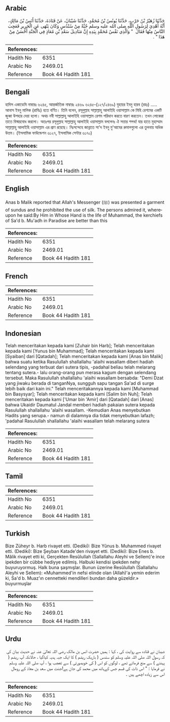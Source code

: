 ## Arabic


<div dir="rtl" lang="ar" style={{fontSize:'larger',backgroundColor:'#f8f9fa',padding:20}}>
حَدَّثَنَا زُهَيْرُ بْنُ حَرْبٍ، حَدَّثَنَا يُونُسُ بْنُ مُحَمَّدٍ، حَدَّثَنَا شَيْبَانُ، عَنْ قَتَادَةَ، حَدَّثَنَا أَنَسُ بْنُ مَالِكٍ، أَنَّهُ أُهْدِيَ لِرَسُولِ اللَّهِ صلى الله عليه وسلم جُبَّةٌ مِنْ سُنْدُسٍ وَكَانَ يَنْهَى عَنِ الْحَرِيرِ فَعَجِبَ النَّاسُ مِنْهَا فَقَالَ ‏ "‏ وَالَّذِي نَفْسُ مُحَمَّدٍ بِيَدِهِ إِنَّ مَنَادِيلَ سَعْدِ بْنِ مُعَاذٍ فِي الْجَنَّةِ أَحْسَنُ مِنْ هَذَا ‏"‏ ‏.‏
</div>
<div style={{backgroundColor:'#f8f9fa',padding:20, marginBottom: 10}}><table> <thead> <tr> <th>References:</th> <th></th> </tr> </thead> <tbody><tr><td>Hadith No</td><td>6351</td></tr><tr><td>Arabic No</td><td>2469.01</td></tr><tr><td>Reference</td><td>Book 44 Hadith 181</td></tr></tbody></table></div>

## Bengali


<div dir="ltr" lang="bn" style={{fontSize:'larger',backgroundColor:'#f8f9fa',padding:20}}>
হাদিস একাডেমি নাম্বারঃ ৬২৪৫, আন্তর্জাতিক নাম্বারঃ ২৪৬৯ ৬২৪৫-(১২৭/২৪৬৯) যুহায়র ইবনু হারব (রহঃ) ..... আনাস ইবনু মালিক (রাযিঃ) হতে বর্ণিত। তিনি বলেন, রসূলুল্লাহ সাল্লাল্লাহু আলাইহি ওয়াসাল্লাম কে মিহি রেশমের একটি জুব্বা উপহার দেয়া হলো। অথচ নবী সাল্লাল্লাহু আলাইহি ওয়াসাল্লাম রেশম পরিধান করতে বারণ করতেন। তখন লোকেরা তাতে বিস্ময়বোধ করলো। অতঃপর রসূলুল্লাহ সাল্লাল্লাহু আলাইহি ওয়াসাল্লাম বললেনঃ ঐ সত্তার শপথ! যার হাতে মুহাম্মাদ সাল্লাল্লাহু আলাইহি ওয়াসাল্লাম এর প্রাণ রয়েছে। নিঃসন্দেহে জান্নাতে সা'দ ইবনু মু'আযের রুমালগুলো এর তুলনায় অধিক উত্তম। (ইসলামিক ফাউন্ডেশন ৬১২৭, ইসলামিক সেন্টার ৬১৭০)
</div>
<div style={{backgroundColor:'#f8f9fa',padding:20, marginBottom: 10}}><table> <thead> <tr> <th>References:</th> <th></th> </tr> </thead> <tbody><tr><td>Hadith No</td><td>6351</td></tr><tr><td>Arabic No</td><td>2469.01</td></tr><tr><td>Reference</td><td>Book 44 Hadith 181</td></tr></tbody></table></div>

## English


<div dir="ltr" lang="en" style={{fontSize:'larger',backgroundColor:'#f8f9fa',padding:20}}>
Anas b Malik reported that Allah's Messenger (ﷺ) was presented a garment of sundus and he prohibited the use of silk. The persons admired it, whereupon he said:By Him in Whose Hand is the life of Muhammad, the kerchiefs of Sa'd b. Mu'adh in Paradise are better than this
</div>
<div style={{backgroundColor:'#f8f9fa',padding:20, marginBottom: 10}}><table> <thead> <tr> <th>References:</th> <th></th> </tr> </thead> <tbody><tr><td>Hadith No</td><td>6351</td></tr><tr><td>Arabic No</td><td>2469.01</td></tr><tr><td>Reference</td><td>Book 44 Hadith 181</td></tr></tbody></table></div>

## French


<div dir="ltr" lang="fr" style={{fontSize:'larger',backgroundColor:'#f8f9fa',padding:20}}>

</div>
<div style={{backgroundColor:'#f8f9fa',padding:20, marginBottom: 10}}><table> <thead> <tr> <th>References:</th> <th></th> </tr> </thead> <tbody><tr><td>Hadith No</td><td>6351</td></tr><tr><td>Arabic No</td><td>2469.01</td></tr><tr><td>Reference</td><td>Book 44 Hadith 181</td></tr></tbody></table></div>

## Indonesian


<div dir="ltr" lang="id" style={{fontSize:'larger',backgroundColor:'#f8f9fa',padding:20}}>
Telah menceritakan kepada kami [Zuhair bin Harb]; Telah menceritakan kepada kami [Yunus bin Muhammad]; Telah menceritakan kepada kami [Syaiban] dari [Qatadah]; Telah menceritakan kepada kami [Anas bin Malik] bahwa suatu ketika Rasulullah shallallahu 'alaihi wasallam diberi hadiah selendang yang terbuat dari sutera tipis, -padahal beliau telah melarang tentang sutera.- lalu orang-orang pun merasa kagum dengan selendang tersebut. Maka Rasulullah shallallahu 'alaihi wasallam bersabda: "Demi Dzat yang jiwaku berada di tanganNya, sungguh sapu tangan Sa'ad di surge lebih baik dari kain ini." Telah menceritakannya kepada kami [Muhammad bin Basysyar]; Telah menceritakan kepada kami [Salim bin Nuh]; Telah menceritakan kepada kami ['Umar bin 'Amir] dari [Qatadah] dari [Anas] bahwa Ukaidir Daumatul Jandal memberi hadiah pakaian sutera kepada Rasulullah shallallahu 'alaihi wasallam. -Kemudian Anas menyebutkan Hadits yang serupa.- namun di dalamnya dia tidak menyebutkan lafazh; 'padahal Rasulullah shallallahu 'alaihi wasallam telah melarang sutera
</div>
<div style={{backgroundColor:'#f8f9fa',padding:20, marginBottom: 10}}><table> <thead> <tr> <th>References:</th> <th></th> </tr> </thead> <tbody><tr><td>Hadith No</td><td>6351</td></tr><tr><td>Arabic No</td><td>2469.01</td></tr><tr><td>Reference</td><td>Book 44 Hadith 181</td></tr></tbody></table></div>

## Tamil


<div dir="ltr" lang="ta" style={{fontSize:'larger',backgroundColor:'#f8f9fa',padding:20}}>

</div>
<div style={{backgroundColor:'#f8f9fa',padding:20, marginBottom: 10}}><table> <thead> <tr> <th>References:</th> <th></th> </tr> </thead> <tbody><tr><td>Hadith No</td><td>6351</td></tr><tr><td>Arabic No</td><td>2469.01</td></tr><tr><td>Reference</td><td>Book 44 Hadith 181</td></tr></tbody></table></div>

## Turkish


<div dir="ltr" lang="tr" style={{fontSize:'larger',backgroundColor:'#f8f9fa',padding:20}}>
Bize Züheyr b. Harb rivayet etti. (Dediki): Bize Yûnus b. Muhammed rivayet etti. (Dediki): Bize Şeyban Katade'den rivayet etti. (Dediki): Bize Enes b. Mâlik rivayet etti ki, Gerçekten Resûlullah (Sallallahu Aleyhi ve Sellem)'e ince ipekden bir cübbe hediyye edilmiş. Halbuki kendisi ipekden nehy buyuruyormuş. Halk buna şaşmışlar. Bunun üzerine Resûlullah (Sallallahu Aleyhi ve Sellem): «Muhammed'in nefsi elinde olan (Allah)'a yemin ederim ki, Sa'd b. Muaz'ın cennetteki mendilleri bundan daha güzeldir.» buyurmuşlar
</div>
<div style={{backgroundColor:'#f8f9fa',padding:20, marginBottom: 10}}><table> <thead> <tr> <th>References:</th> <th></th> </tr> </thead> <tbody><tr><td>Hadith No</td><td>6351</td></tr><tr><td>Arabic No</td><td>2469.01</td></tr><tr><td>Reference</td><td>Book 44 Hadith 181</td></tr></tbody></table></div>

## Urdu


<div dir="rtl" lang="ur" style={{fontSize:'larger',backgroundColor:'#f8f9fa',padding:20}}>
شیبان نے قتادہ سے روایت کی ، کہا : ہمیں حضرت انس بن مالک رضی اللہ تعالیٰ عنہ نے حدیث بیان کی کہ رسول اللہ صلی اللہ علیہ وسلم کو سندس ( باریک ریشم ) کا ایک جبہ ہدیہ کیاگیا ، حالانکہ آپ ریشم ( پہننے ) سے منع فرماتے تھے ، لوگوں کو اس ( کی خوبصورتی ) سے تعجب ہوا ، آپ صلی اللہ علیہ وسلم نے فرمایا : " اس ذات کی قسم جس کےہاتھ میں محمد کی جان ہے!جنت میں سعد بن معاذ کے رومال اس سے زیادہ اچھے ہیں ۔
</div>
<div style={{backgroundColor:'#f8f9fa',padding:20, marginBottom: 10}}><table> <thead> <tr> <th>References:</th> <th></th> </tr> </thead> <tbody><tr><td>Hadith No</td><td>6351</td></tr><tr><td>Arabic No</td><td>2469.01</td></tr><tr><td>Reference</td><td>Book 44 Hadith 181</td></tr></tbody></table></div>